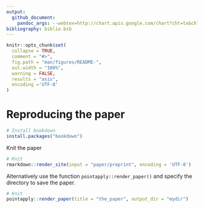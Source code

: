 ```yaml
---
output: 
  github_document:
    pandoc_args: --webtex=http://chart.apis.google.com/chart?cht=tx&chl=
bibliography: biblio.bib   
---
```


<!--  use the --webtex argument in the YAML to render equations -->

```r
knitr::opts_chunk$set(
  collapse = TRUE,
  comment = "#>",
  fig.path = "man/figures/README-",
  out.width = "100%",
  warning = FALSE, 
  results = "asis",
  encoding ='UTF-8'
)
```


<!-- badges: start -->
<!-- [![License: GPL v3](https://img.shields.io/badge/License-GPL%20v3-blue.svg)](http://www.gnu.org/licenses/gpl-3.0) -->
<!-- [![DOI](https://zenodo.org/badge/240023228.svg)](https://zenodo.org/badge/latestdoi/240023228) -->
<!-- [![Travis build status](https://travis-ci.org/MartinSchobben/point.svg?branch=master)](https://travis-ci.org/MartinSchobben/point) -->
<!-- badges: end -->


# Reproducing the paper

``` r
# Install bookdown
install.packages("bookdown")
```

Knit the paper

``` r
# Knit
rmarkdown::render_site(input = "paper/preprint", encoding = 'UTF-8')
```

Alternatively use the function `pointapply::render_paper()` and specify the directory to save the paper.

``` r
# Knit
pointapply::render_paper(title = "the_paper", output_dir = "mydir")
```


